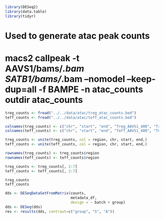 ```r
library(DESeq2)
library(data.table) 
library(tidyr)
```

# Used to generate atac peak counts 
# macs2 callpeak -t AAVS1/bams/*.bam SATB1/bams/*.bam --nomodel --keep-dup=all -f BAMPE -n atac_counts outdir atac_counts
```r
treg_counts <- fread("../../data/atac/treg_atac_counts.bed")
teff_counts <- fread("../../data/atac/teff_atac_counts.bed")

colnames(treg_counts) <- c("chr", "start", "end", "Treg_AAVS1_400", "Treg_AAVS1_324", "Treg_AAVS1_348", "Treg_SATB1_400", "Treg_SATB1_324", "Treg_SATB1_348")
colnames(teff_counts) <- c("chr", "start", "end", "Teff_AAVS1_400", "Teff_AAVS1_324", "Teff_AAVS1_348", "Teff_SATB1_400", "Teff_SATB1_324", "Teff_SATB1_348")

treg_counts <- unite(treg_counts, col = region, chr, start, end,)
teff_counts <- unite(teff_counts, col = region, chr, start, end,)

rownames(treg_counts) <- treg_counts$region
rownames(teff_counts) <- teff_counts$region

treg_counts <- treg_counts[, 2:7]
teff_counts <- teff_counts[, 2:7]

treg_counts
teff_counts
```


```r
dds <- DESeqDataSetFromMatrix(counts, 
                              metadata_df, 
                              design = ~ batch + group)
dds <- DESeq(dds)
res <- results(dds, contrast=c("group", "S", "A"))
```

